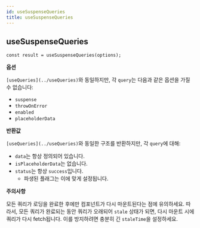 ```yaml
---
id: useSuspenseQueries
title: useSuspenseQueries
---
```


## useSuspenseQueries

```tsx
const result = useSuspenseQueries(options);
```

**옵션**

`[useQueries](../useQueries)`와 동일하지만, 각 `query`는 다음과 같은 옵션을 가질 수 없습니다:

- `suspense`
- `throwOnError`
- `enabled`
- `placeholderData`

**반환값**

`[useQueries](../useQueries)`와 동일한 구조를 반환하지만, 각 `query`에 대해:

- `data`는 항상 정의되어 있습니다.
- `isPlaceholderData`는 없습니다.
- `status`는 항상 `success`입니다.
  - 파생된 플래그는 이에 맞게 설정됩니다.

**주의사항**

모든 쿼리가 로딩을 완료한 후에만 컴포넌트가 다시 마운트된다는 점에 유의하세요. 따라서, 모든 쿼리가 완료되는 동안 쿼리가 오래되어 `stale` 상태가 되면, 다시 마운트 시에 쿼리가 다시 fetch됩니다. 이를 방지하려면 충분히 긴 `staleTime`을 설정하세요.

